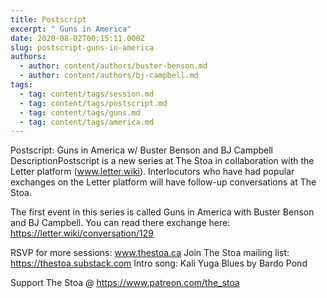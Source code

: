 ```yaml
---
title: Postscript
excerpt: " Guns in America"
date: 2020-08-02T00:15:11.000Z
slug: postscript-guns-in-america
authors:
  - author: content/authors/buster-benson.md
  - author: content/authors/bj-campbell.md
tags:
  - tag: content/tags/session.md
  - tag: content/tags/postscript.md
  - tag: content/tags/guns.md
  - tag: content/tags/america.md
---
```


Postscript: Guns in America w/ Buster Benson and BJ Campbell
DescriptionPostscript is a new series at The Stoa in collaboration with the Letter platform (www.letter.wiki). Interlocutors who have had popular exchanges on the Letter platform will have follow-up conversations at The Stoa.

The first event in this series is called Guns in America with Buster Benson and BJ Campbell. You can read there exchange here: https://letter.wiki/conversation/129

RSVP for more sessions: www.thestoa.ca
Join The Stoa mailing list: https://thestoa.substack.com
Intro song: Kali Yuga Blues by Bardo Pond

Support The Stoa @ https://www.patreon.com/the_stoa
